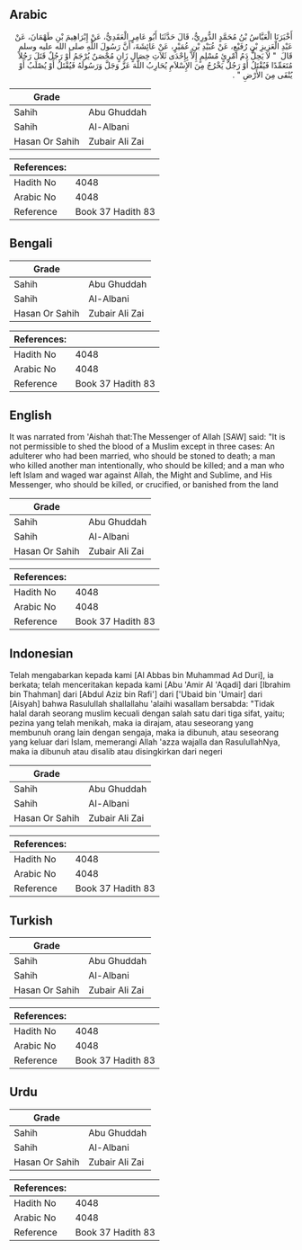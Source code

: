 ## Arabic


<div dir="rtl" lang="ar" style={{fontSize:'larger',backgroundColor:'#f8f9fa',padding:20}}>
أَخْبَرَنَا الْعَبَّاسُ بْنُ مُحَمَّدٍ الدُّورِيُّ، قَالَ حَدَّثَنَا أَبُو عَامِرٍ الْعَقَدِيُّ، عَنْ إِبْرَاهِيمَ بْنِ طَهْمَانَ، عَنْ عَبْدِ الْعَزِيزِ بْنِ رُفَيْعٍ، عَنْ عُبَيْدِ بْنِ عُمَيْرٍ، عَنْ عَائِشَةَ، أَنَّ رَسُولَ اللَّهِ صلى الله عليه وسلم قَالَ ‏ "‏ لاَ يَحِلُّ دَمُ امْرِئٍ مُسْلِمٍ إِلاَّ بِإِحْدَى ثَلاَثِ خِصَالٍ زَانٍ مُحْصَنٌ يُرْجَمُ أَوْ رَجُلٌ قَتَلَ رَجُلاً مُتَعَمِّدًا فَيُقْتَلُ أَوْ رَجُلٌ يَخْرُجُ مِنَ الإِسْلاَمِ يُحَارِبُ اللَّهَ عَزَّ وَجَلَّ وَرَسُولَهُ فَيُقْتَلُ أَوْ يُصْلَبُ أَوْ يُنْفَى مِنَ الأَرْضِ ‏"‏ ‏.‏
</div>
<div style={{backgroundColor:'#f8f9fa',padding:20, marginBottom: 10}}><table> <thead> <tr> <th>Grade</th> <th></th> </tr> </thead> <tbody> <tr><td>Sahih</td><td>Abu Ghuddah</td></tr><tr><td>Sahih</td><td>Al-Albani</td></tr><tr><td>Hasan Or Sahih</td><td>Zubair Ali Zai</td></tr></tbody></table><table> <thead> <tr> <th>References:</th> <th></th> </tr> </thead> <tbody><tr><td>Hadith No</td><td>4048</td></tr><tr><td>Arabic No</td><td>4048</td></tr><tr><td>Reference</td><td>Book 37 Hadith 83</td></tr></tbody></table></div>

## Bengali


<div dir="ltr" lang="bn" style={{fontSize:'larger',backgroundColor:'#f8f9fa',padding:20}}>

</div>
<div style={{backgroundColor:'#f8f9fa',padding:20, marginBottom: 10}}><table> <thead> <tr> <th>Grade</th> <th></th> </tr> </thead> <tbody> <tr><td>Sahih</td><td>Abu Ghuddah</td></tr><tr><td>Sahih</td><td>Al-Albani</td></tr><tr><td>Hasan Or Sahih</td><td>Zubair Ali Zai</td></tr></tbody></table><table> <thead> <tr> <th>References:</th> <th></th> </tr> </thead> <tbody><tr><td>Hadith No</td><td>4048</td></tr><tr><td>Arabic No</td><td>4048</td></tr><tr><td>Reference</td><td>Book 37 Hadith 83</td></tr></tbody></table></div>

## English


<div dir="ltr" lang="en" style={{fontSize:'larger',backgroundColor:'#f8f9fa',padding:20}}>
It was narrated from 'Aishah that:The Messenger of Allah [SAW] said: "It is not permissible to shed the blood of a Muslim except in three cases: An adulterer who had been married, who should be stoned to death; a man who killed another man intentionally, who should be killed; and a man who left Islam and waged war against Allah, the Might and Sublime, and His Messenger, who should be killed, or crucified, or banished from the land
</div>
<div style={{backgroundColor:'#f8f9fa',padding:20, marginBottom: 10}}><table> <thead> <tr> <th>Grade</th> <th></th> </tr> </thead> <tbody> <tr><td>Sahih</td><td>Abu Ghuddah</td></tr><tr><td>Sahih</td><td>Al-Albani</td></tr><tr><td>Hasan Or Sahih</td><td>Zubair Ali Zai</td></tr></tbody></table><table> <thead> <tr> <th>References:</th> <th></th> </tr> </thead> <tbody><tr><td>Hadith No</td><td>4048</td></tr><tr><td>Arabic No</td><td>4048</td></tr><tr><td>Reference</td><td>Book 37 Hadith 83</td></tr></tbody></table></div>

## Indonesian


<div dir="ltr" lang="id" style={{fontSize:'larger',backgroundColor:'#f8f9fa',padding:20}}>
Telah mengabarkan kepada kami [Al Abbas bin Muhammad Ad Duri], ia berkata; telah menceritakan kepada kami [Abu 'Amir Al 'Aqadi] dari [Ibrahim bin Thahman] dari [Abdul Aziz bin Rafi'] dari ['Ubaid bin 'Umair] dari [Aisyah] bahwa Rasulullah shallallahu 'alaihi wasallam bersabda: "Tidak halal darah seorang muslim kecuali dengan salah satu dari tiga sifat, yaitu; pezina yang telah menikah, maka ia dirajam, atau seseorang yang membunuh orang lain dengan sengaja, maka ia dibunuh, atau seseorang yang keluar dari Islam, memerangi Allah 'azza wajalla dan RasulullahNya, maka ia dibunuh atau disalib atau disingkirkan dari negeri
</div>
<div style={{backgroundColor:'#f8f9fa',padding:20, marginBottom: 10}}><table> <thead> <tr> <th>Grade</th> <th></th> </tr> </thead> <tbody> <tr><td>Sahih</td><td>Abu Ghuddah</td></tr><tr><td>Sahih</td><td>Al-Albani</td></tr><tr><td>Hasan Or Sahih</td><td>Zubair Ali Zai</td></tr></tbody></table><table> <thead> <tr> <th>References:</th> <th></th> </tr> </thead> <tbody><tr><td>Hadith No</td><td>4048</td></tr><tr><td>Arabic No</td><td>4048</td></tr><tr><td>Reference</td><td>Book 37 Hadith 83</td></tr></tbody></table></div>

## Turkish


<div dir="ltr" lang="tr" style={{fontSize:'larger',backgroundColor:'#f8f9fa',padding:20}}>

</div>
<div style={{backgroundColor:'#f8f9fa',padding:20, marginBottom: 10}}><table> <thead> <tr> <th>Grade</th> <th></th> </tr> </thead> <tbody> <tr><td>Sahih</td><td>Abu Ghuddah</td></tr><tr><td>Sahih</td><td>Al-Albani</td></tr><tr><td>Hasan Or Sahih</td><td>Zubair Ali Zai</td></tr></tbody></table><table> <thead> <tr> <th>References:</th> <th></th> </tr> </thead> <tbody><tr><td>Hadith No</td><td>4048</td></tr><tr><td>Arabic No</td><td>4048</td></tr><tr><td>Reference</td><td>Book 37 Hadith 83</td></tr></tbody></table></div>

## Urdu


<div dir="rtl" lang="ur" style={{fontSize:'larger',backgroundColor:'#f8f9fa',padding:20}}>

</div>
<div style={{backgroundColor:'#f8f9fa',padding:20, marginBottom: 10}}><table> <thead> <tr> <th>Grade</th> <th></th> </tr> </thead> <tbody> <tr><td>Sahih</td><td>Abu Ghuddah</td></tr><tr><td>Sahih</td><td>Al-Albani</td></tr><tr><td>Hasan Or Sahih</td><td>Zubair Ali Zai</td></tr></tbody></table><table> <thead> <tr> <th>References:</th> <th></th> </tr> </thead> <tbody><tr><td>Hadith No</td><td>4048</td></tr><tr><td>Arabic No</td><td>4048</td></tr><tr><td>Reference</td><td>Book 37 Hadith 83</td></tr></tbody></table></div>